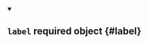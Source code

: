 


<details className="config-field" data-expandable="false" open>
<summary>

## `label` <span className="config-field-required" data-required="true">required</span> <span className="config-field-type">object</span> <span className="config-field-default"></span> <span className="config-field-enum"></span> {#label}



</summary>



</details>
